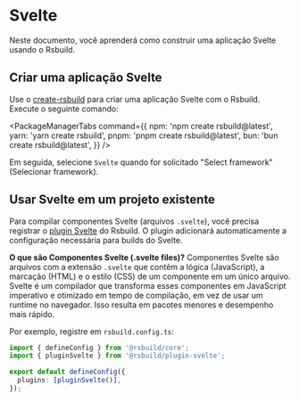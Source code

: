 # Svelte

Neste documento, você aprenderá como construir uma aplicação Svelte usando o Rsbuild.

## Criar uma aplicação Svelte

Use o [create-rsbuild](/guide/start/quick-start#create-an-rsbuild-application) para criar uma aplicação Svelte com o Rsbuild. Execute o seguinte comando:


<PackageManagerTabs
  command={{
    npm: 'npm create rsbuild@latest',
    yarn: 'yarn create rsbuild',
    pnpm: 'pnpm create rsbuild@latest',
    bun: 'bun create rsbuild@latest',
  }}
/>

Em seguida, selecione `Svelte` quando for solicitado "Select framework" (Selecionar framework).

## Usar Svelte em um projeto existente

Para compilar componentes Svelte (arquivos `.svelte`), você precisa registrar o [plugin Svelte](/plugins/list/plugin-svelte) do Rsbuild. O plugin adicionará automaticamente a configuração necessária para builds do Svelte.

**O que são Componentes Svelte (.svelte files)?**
Componentes Svelte são arquivos com a extensão `.svelte` que contêm a lógica (JavaScript), a marcação (HTML) e o estilo (CSS) de um componente em um único arquivo. Svelte é um compilador que transforma esses componentes em JavaScript imperativo e otimizado em tempo de compilação, em vez de usar um runtime no navegador. Isso resulta em pacotes menores e desempenho mais rápido.

Por exemplo, registre em `rsbuild.config.ts`:

```ts title="rsbuild.config.ts"
import { defineConfig } from '@rsbuild/core';
import { pluginSvelte } from '@rsbuild/plugin-svelte';

export default defineConfig({
  plugins: [pluginSvelte()],
});
```
